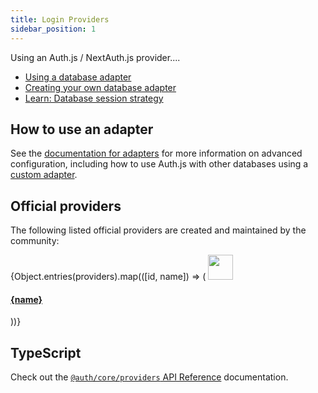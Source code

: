 ```yaml
---
title: Login Providers
sidebar_position: 1
---
```



Using an Auth.js / NextAuth.js provider....

- [Using a database adapter](/getting-started/adapters)
- [Creating your own database adapter](/guides/adapters/creating-a-database-adapter)
- [Learn: Database session strategy](/concepts/session-strategies#database)

## How to use an adapter

See the [documentation for adapters](/reference/core/adapters) for more information on advanced configuration, including how to use Auth.js with other databases using a [custom adapter](/guides/adapters/creating-a-database-adapter).

## Official providers

The following listed official providers are created and maintained by the community:

<div class="card-list">
  {Object.entries(providers).map(([id, name]) => (
    <a
      href={`/reference/core/providers/${id}`}
      class="card"
    >
      <img src={`/img/providers/${id}.svg`} width="40" />
      <h4 class="card__title">{name}</h4>
    </a>
  ))}
</div>

## TypeScript

Check out the [`@auth/core/providers` API Reference](/reference/core/providers) documentation.
